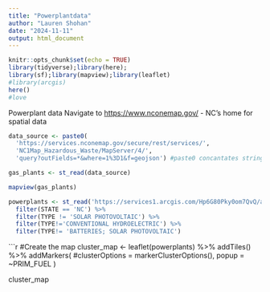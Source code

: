 ```yaml
---
title: "Powerplantdata"
author: "Lauren Shohan"
date: "2024-11-11"
output: html_document
---
```


```r
knitr::opts_chunk$set(echo = TRUE)
library(tidyverse);library(here);
library(sf);library(mapview);library(leaflet)
#library(arcgis)
here()
#love
```

Powerplant data Navigate to <https://www.nconemap.gov/> - NC's home for spatial data

```r
data_source <- paste0(
  'https://services.nconemap.gov/secure/rest/services/',
  'NC1Map_Hazardous_Waste/MapServer/4/',
  'query?outFields=*&where=1%3D1&f=geojson') #paste0 concantates strings for knit

gas_plants <- st_read(data_source)

mapview(gas_plants)

```

```r
powerplants <- st_read('https://services1.arcgis.com/Hp6G80Pky0om7QvQ/arcgis/rest/services/Plants_gdb/FeatureServer/0/query?outFields=*&where=1%3D1&f=geojson') %>% #mapview()
  filter(STATE == 'NC') %>%
  filter(TYPE != 'SOLAR PHOTOVOLTAIC') %>% 
  filter(TYPE!='CONVENTIONAL HYDROELECTRIC') %>%
  filter(TYPE!= 'BATTERIES; SOLAR PHOTOVOLTAIC')
```

```r
#Create the map
cluster_map <- leaflet(powerplants) %>% 
  addTiles() %>% 
  addMarkers(
    #clusterOptions = markerClusterOptions(),
    popup = ~PRIM_FUEL
  )

cluster_map
